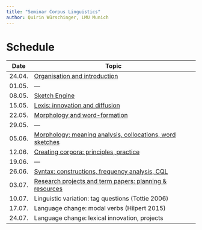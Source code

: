 ```yaml
---
title: "Seminar Corpus Linguistics"
author: Quirin Würschinger, LMU Munich
---
```

# Schedule

| Date   | Topic                                                                                              |
| ------ | -------------------------------------------------------------------------------------------------- |
| 24.04. | [Organisation and introduction](01-organisation-and-introduction.md)                               |
| 01.05. | ---                                                                                                |
| 08.05. | [Sketch Engine](02-sketch-engine-concordancing-frequency.md)                                       |
| 15.05. | [Lexis: innovation and diffusion](03_lexis-innovation-diffusion-frequency.md)                      |
| 22.05. | [Morphology and word-formation](04_morphology-and-word-formation.md)                               |
| 29.05. | ---                                                                                                |
| 05.06. | [Morphology: meaning analysis, collocations, word sketches](05_morphology-and-word-formation-2.md) |
| 12.06. | [Creating corpora: principles, practice](06_creating-corpora-principles-practice.md)               |
| 19.06. | ---                                                                                                |
| 26.06. | [Syntax: constructions, frequency analysis, CQL](07-syntax.md)                                     |
| 03.07. | [Research projects and term papers: planning & resources](08_research-projects-term-papers.md)      |
| 10.07. | Linguistic variation: tag questions (Tottie 2006)                                                  |
| 17.07. | Language change: modal verbs (Hilpert 2015)                                                        |
| 24.07. | Language change: lexical innovation, projects                                                      |
